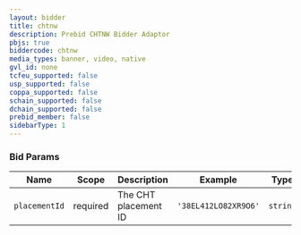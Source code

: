 ```yaml
---
layout: bidder
title: chtnw
description: Prebid CHTNW Bidder Adaptor
pbjs: true
biddercode: chtnw
media_types: banner, video, native
gvl_id: none
tcfeu_supported: false
usp_supported: false
coppa_supported: false
schain_supported: false
dchain_supported: false
prebid_member: false
sidebarType: 1
---
```


### Bid Params


|      Name     | Scope    | Description          |         Example      | Type     |
|---------------|----------|----------------------|----------------------|----------|
| `placementId` | required | The CHT placement ID | `'38EL412LO82XR9O6'` | `string` |
